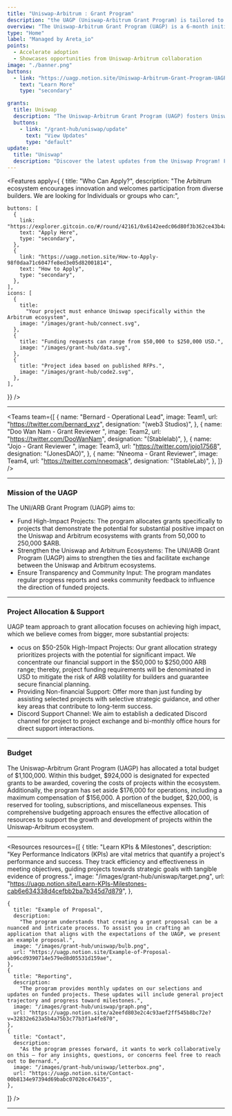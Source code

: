 ```yaml
---
title: "Uniswap-Arbitrum : Grant Program"
description: "the UAGP (Uniswap-Arbitrum Grant Program) is tailored to bolster developers crafting within the Uniswap-Arbitrum ecosystem, emphasizing the augmentation of liquidity, usability, and composability. Prioritizing the acceleration of adoption and showcasing collaborative opportunities between Uniswap and Arbitrum DAO, the program invites developers focusing on decentralized applications (dApps) and infrastructure within this ecosystem to apply for grants. With a substantial grant budget exceeding 1 million ARB tokens, the UAGP is poised to incentivize innovation and propel growth within the Uniswap-Arbitrum community."
overview: "The Uniswap-Arbitrum Grant Program (UAGP) is a 6-month initiative providing grants from $50,000 to $250,000 in ARB tokens to developers building within the Uniswap-Arbitrum ecosystem. With over 1m $ARB tokens in the program, the goal is to accelerate adoption and highlight the expansive opportunities that emerge in overlapping areas of the two ecosystems."
type: "Home"
label: "Managed by Areta_io"
points:
  - Accelerate adoption
  - Showcases opportunities from Uniswap-Arbitrum collaboration
image: "./banner.png"
buttons:
  - link: "https://uagp.notion.site/Uniswap-Arbitrum-Grant-Program-UAGP-1c1e8b33bc60436993dd65e37d022f9d"
    text: "Learn More"
    type: "secondary"

grants:
  title: Uniswap
  description: "The Uniswap-Arbitrum Grant Program (UAGP) fosters Uniswap-Arbitrum ecosystem development through grants which aim to enhance liquidity, usability, and composability while strengthening ties between Uniswap and Arbitrum with community input and transparency."
  buttons:
    - link: "/grant-hub/uniswap/update"
      text: "View Updates"
      type: "default"
update:
  title: "Uniswap"
  description: "Discover the latest updates from the Uniswap Program! Follow the progress of grant recipients as they drive growth in the Arbitrum DAO ecosystem through innovative projects and community initiatives. Stay informed on their advancements in adoption, infrastructure enhancement, and sustainable development efforts. Join in shaping the future of decentralized technology on Arbitrum chains."
---
```



<Features apply={ {
    title: "Who Can Apply?",
    description:
      "The Arbitrum ecosystem encourages innovation and welcomes participation from diverse builders. We are looking for Individuals or groups who can:",

    buttons: [
      {
        link: "https://explorer.gitcoin.co/#/round/42161/0x6142eedc06d80f3b362ce43b4ac52fad679dc850",
        text: "Apply Here",
        type: "secondary",
      },
      {
        link: "https://uagp.notion.site/How-to-Apply-98f0daa71c6047fe8ed3e05d82001814",
        text: "How to Apply",
        type: "secondary",
      },
    ],
    icons: [
      {
        title:
          "Your project must enhance Uniswap specifically within the Arbitrum ecosystem",
        image: "/images/grant-hub/connect.svg",
      },
      {
        title: "Funding requests can range from $50,000 to $250,000 USD.",
        image: "/images/grant-hub/data.svg",
      },
      {
        title: "Project idea based on published RFPs.",
        image: "/images/grant-hub/code2.svg",
      },
    ],

}} />

---


<Teams
  team={[
    {
      name: "Bernard - Operational Lead",
      image: Team1,
      url: "https://twitter.com/bernard_xyz",
      designation: "(web3 Studios)",
    },
    {
      name: "Doo Wan Nam - Grant Reviewer  ",
      image: Team2,
      url: "https://twitter.com/DooWanNam",
      designation: "(Stablelab)",
    },
    {
      name: "Jojo - Grant Reviewer ",
      image: Team3,
      url: "https://twitter.com/jojo17568",
      designation: "(JonesDAO)",
    },
    {
      name: "Nneoma - Grant Reviewer",
      image: Team4,
      url: "https://twitter.com/nneomack",
      designation: "(StableLab)",
    },
  ]}
/>

---

### Mission of the UAGP

The UNI/ARB Grant Program (UAGP) aims to:

- Fund High-Impact Projects: The program allocates grants specifically to projects that demonstrate the potential for substantial positive impact on the Uniswap and Arbitrum ecosystems with grants from 50,000 to 250,000 $ARB.
- Strengthen the Uniswap and Arbitrum Ecosystems: The UNI/ARB Grant Program (UAGP) aims to strengthen the ties and facilitate exchange between the Uniswap and Arbitrum ecosystems.
- Ensure Transparency and Community Input: The program mandates regular progress reports and seeks community feedback to influence the direction of funded projects.

---

### Project Allocation & Support

UAGP team approach to grant allocation focuses on achieving high impact, which we believe comes from bigger, more substantial projects:

- ocus on $50-250k High-Impact Projects: Our grant allocation strategy prioritizes projects with the potential for significant impact. We concentrate our financial support in the $50,000 to $250,000 ARB range; thereby, project funding requirements will be denominated in USD to mitigate the risk of ARB volatility for builders and guarantee secure financial planning.
- Providing Non-financial Support: Offer more than just funding by assisting selected projects with selective strategic guidance, and other key areas that contribute to long-term success.
- Discord Support Channel: We aim to establish a dedicated Discord channel for project to project exchange and bi-monthly office hours for direct support interactions.

---

### Budget

The Uniswap-Arbitrum Grant Program (UAGP) has allocated a total budget of $1,100,000. Within this budget, $924,000 is designated for expected grants to be awarded, covering the costs of projects within the ecosystem. Additionally, the program has set aside $176,000 for operations, including a maximum compensation of $156,000. A portion of the budget, $20,000, is reserved for tooling, subscriptions, and miscellaneous expenses. This comprehensive budgeting approach ensures the effective allocation of resources to support the growth and development of projects within the Uniswap-Arbitrum ecosystem.

---


<Resources
  resources={[
    {
      title: "Learn KPIs & Milestones",
      description:
        "Key Performance Indicators (KPIs) are vital metrics that quantify a project's performance and success. They track efficiency and effectiveness in meeting objectives, guiding projects towards strategic goals with tangible evidence of progress.",
      image: "/images/grant-hub/uniswap/target.png",
      url: "https://uagp.notion.site/Learn-KPIs-Milestones-cab6e634338d4cefbb2ba7b345d7d879",
    },

    {
      title: "Example of Proposal",
      description:
        "The program understands that creating a grant proposal can be a nuanced and intricate process. To assist you in crafting an application that aligns with the expectations of the UAGP, we present an example proposal.",
      image: "/images/grant-hub/uniswap/bulb.png",
      url: "https://uagp.notion.site/Example-of-Proposal-ab96cd9390714e579ed8d05531d159ae",
    },
    {
      title: "Reporting",
      description:
        "The program provides monthly updates on our selections and updates on funded projects. These updates will include general project trajectory and progress toward milestones.",
      image: "/images/grant-hub/uniswap/graph.png",
      url: "https://uagp.notion.site/a2eefd803e2c4c93aef2ff545b8bc72e?v=32832e623a5b4a75b3c77b3f1a4fe870",
    },
    {
      title: "Contact",
      description:
        "As the program presses forward, it wants to work collaboratively on this — for any insights, questions, or concerns feel free to reach out to Bernard.",
      image: "/images/grant-hub/uniswap/letterbox.png",
      url: "https://uagp.notion.site/Contact-00b8134e97394d69babc07020c476435",
    },

]}
/>

---
